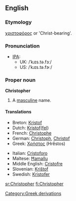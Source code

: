 ==English==

===Etymology===
{{Gr.}} [[χριστοφόρος]] or 'Christ-bearing'.

===Pronunciation===
* [[Wiktionary:Pronunciation_key|IPA]]:
**UK: /ˈkɹɪs.tə.fɜː/
**US: /ˈkɹɪs.tə.fɝː/

===Proper noun===
'''Christopher'''
#A [[masculine]] name.

====Translations====
{{top}}
*Breton: [[Kristof]]
*Dutch: [[Kristof]]([[Kristoffel|fel]])
*French: [[Christophe]]
*German: [[Christoph]], [[Christof]]
*Greek: [[Χρήστος]] (Hrḗstos)
{{mid}}
*Italian: [[Cristoforo]]
*Maltese: [[Ħamallu]]
*Middle English: [[Cristofre]]
*Slovenian: [[Krištof]]
*Swedish: [[Kristofer]]
{{bottom}}
[[Category:Greek derivations]]

[[sr:Christopher]]
[[fi:Christopher]]